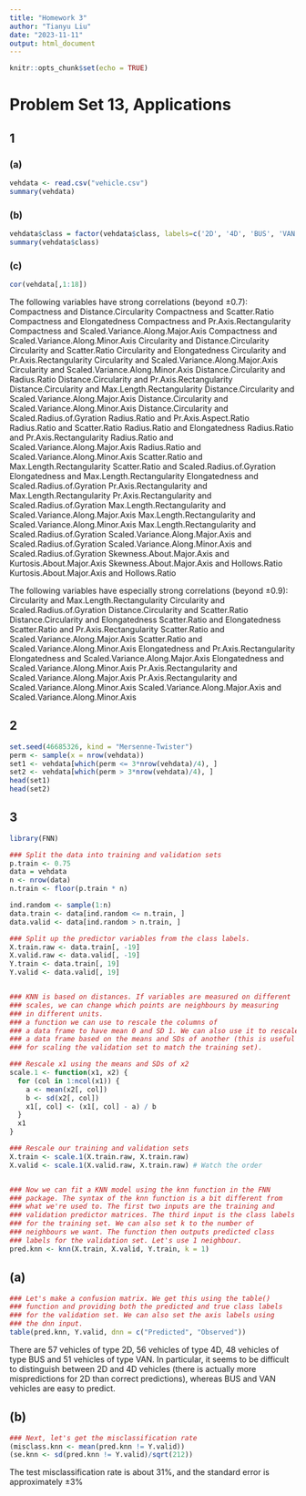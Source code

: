 ```yaml
---
title: "Homework 3"
author: "Tianyu Liu"
date: "2023-11-11"
output: html_document
---
```


```r
knitr::opts_chunk$set(echo = TRUE)
```

# Problem Set 13, Applications

## 1

### (a)
```r
vehdata <- read.csv("vehicle.csv")
summary(vehdata)
```

### (b)

```r
vehdata$class = factor(vehdata$class, labels=c('2D', '4D', 'BUS', 'VAN'))
summary(vehdata$class)
```

### (c)

```r
cor(vehdata[,1:18])
```
The following variables have strong correlations (beyond &pm;0.7):
Compactness and Distance.Circularity
Compactness and Scatter.Ratio
Compactness and Elongatedness
Compactness and Pr.Axis.Rectangularity
Compactness and Scaled.Variance.Along.Major.Axis
Compactness and Scaled.Variance.Along.Minor.Axis
Circularity and Distance.Circularity
Circularity and Scatter.Ratio
Circularity and Elongatedness
Circularity and Pr.Axis.Rectangularity
Circularity and Scaled.Variance.Along.Major.Axis
Circularity and Scaled.Variance.Along.Minor.Axis
Distance.Circularity and Radius.Ratio
Distance.Circularity and Pr.Axis.Rectangularity
Distance.Circularity and Max.Length.Rectangularity
Distance.Circularity and Scaled.Variance.Along.Major.Axis
Distance.Circularity and Scaled.Variance.Along.Minor.Axis
Distance.Circularity and Scaled.Radius.of.Gyration
Radius.Ratio and Pr.Axis.Aspect.Ratio
Radius.Ratio and Scatter.Ratio
Radius.Ratio and Elongatedness
Radius.Ratio and Pr.Axis.Rectangularity
Radius.Ratio and Scaled.Variance.Along.Major.Axis
Radius.Ratio and Scaled.Variance.Along.Minor.Axis
Scatter.Ratio and Max.Length.Rectangularity
Scatter.Ratio and Scaled.Radius.of.Gyration
Elongatedness and Max.Length.Rectangularity
Elongatedness and Scaled.Radius.of.Gyration
Pr.Axis.Rectangularity and Max.Length.Rectangularity
Pr.Axis.Rectangularity and Scaled.Radius.of.Gyration
Max.Length.Rectangularity and Scaled.Variance.Along.Major.Axis
Max.Length.Rectangularity and Scaled.Variance.Along.Minor.Axis
Max.Length.Rectangularity and Scaled.Radius.of.Gyration
Scaled.Variance.Along.Major.Axis and Scaled.Radius.of.Gyration
Scaled.Variance.Along.Minor.Axis and Scaled.Radius.of.Gyration
Skewness.About.Major.Axis and Kurtosis.About.Major.Axis
Skewness.About.Major.Axis and Hollows.Ratio
Kurtosis.About.Major.Axis and Hollows.Ratio

The following variables have especially strong correlations (beyond &pm;0.9):
Circularity and Max.Length.Rectangularity
Circularity and Scaled.Radius.of.Gyration
Distance.Circularity and Scatter.Ratio
Distance.Circularity and Elongatedness
Scatter.Ratio and Elongatedness
Scatter.Ratio and Pr.Axis.Rectangularity
Scatter.Ratio and Scaled.Variance.Along.Major.Axis
Scatter.Ratio and Scaled.Variance.Along.Minor.Axis
Elongatedness and Pr.Axis.Rectangularity
Elongatedness and Scaled.Variance.Along.Major.Axis
Elongatedness and Scaled.Variance.Along.Minor.Axis
Pr.Axis.Rectangularity and Scaled.Variance.Along.Major.Axis
Pr.Axis.Rectangularity and Scaled.Variance.Along.Minor.Axis
Scaled.Variance.Along.Major.Axis and Scaled.Variance.Along.Minor.Axis

## 2

```r

set.seed(46685326, kind = "Mersenne-Twister")
perm <- sample(x = nrow(vehdata))
set1 <- vehdata[which(perm <= 3*nrow(vehdata)/4), ]
set2 <- vehdata[which(perm > 3*nrow(vehdata)/4), ]
head(set1)
head(set2)
```

## 3
```r
library(FNN)

### Split the data into training and validation sets
p.train <- 0.75
data = vehdata
n <- nrow(data)
n.train <- floor(p.train * n)

ind.random <- sample(1:n)
data.train <- data[ind.random <= n.train, ]
data.valid <- data[ind.random > n.train, ]

### Split up the predictor variables from the class labels.
X.train.raw <- data.train[, -19]
X.valid.raw <- data.valid[, -19]
Y.train <- data.train[, 19]
Y.valid <- data.valid[, 19]


### KNN is based on distances. If variables are measured on different
### scales, we can change which points are neighbours by measuring
### in different units.
### a function we can use to rescale the columns of
### a data frame to have mean 0 and SD 1. We can also use it to rescale
### a data frame based on the means and SDs of another (this is useful
### for scaling the validation set to match the training set).

### Rescale x1 using the means and SDs of x2
scale.1 <- function(x1, x2) {
  for (col in 1:ncol(x1)) {
    a <- mean(x2[, col])
    b <- sd(x2[, col])
    x1[, col] <- (x1[, col] - a) / b
  }
  x1
}

### Rescale our training and validation sets
X.train <- scale.1(X.train.raw, X.train.raw)
X.valid <- scale.1(X.valid.raw, X.train.raw) # Watch the order


### Now we can fit a KNN model using the knn function in the FNN
### package. The syntax of the knn function is a bit different from
### what we're used to. The first two inputs are the training and
### validation predictor matrices. The third input is the class labels
### for the training set. We can also set k to the number of
### neighbours we want. The function then outputs predicted class
### labels for the validation set. Let's use 1 neighbour.
pred.knn <- knn(X.train, X.valid, Y.train, k = 1)
```

## (a)

```r
### Let's make a confusion matrix. We get this using the table()
### function and providing both the predicted and true class labels
### for the validation set. We can also set the axis labels using
### the dnn input.
table(pred.knn, Y.valid, dnn = c("Predicted", "Observed"))
```
There are 57 vehicles of type 2D, 56 vehicles of type 4D, 48 vehicles of type BUS 
and 51 vehicles of type VAN. In particular, it seems to be difficult to distinguish
between 2D and 4D vehicles (there is actually more mispredictions for 2D than correct
predictions), whereas BUS and VAN vehicles are easy to predict.

## (b)
```r
### Next, let's get the misclassification rate
(misclass.knn <- mean(pred.knn != Y.valid))
(se.knn <- sd(pred.knn != Y.valid)/sqrt(212))
```
The test misclassification rate is about 31%, and the standard error is approximately &pm;3%
